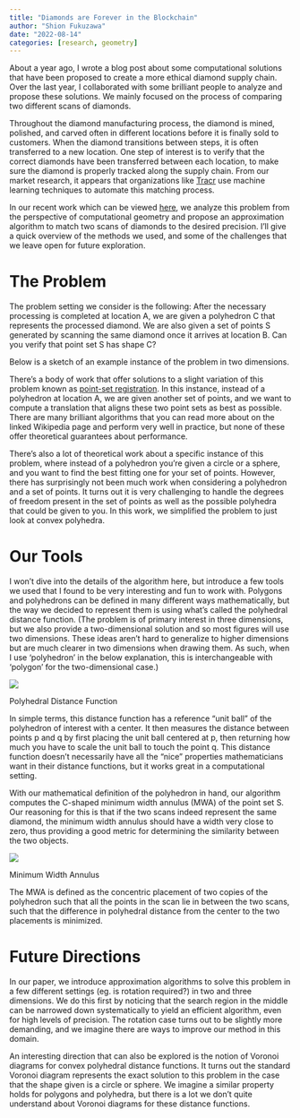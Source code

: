 ```yaml
---
title: "Diamonds are Forever in the Blockchain"
author: "Shion Fukuzawa"
date: "2022-08-14"
categories: [research, geometry]
---
```


About a year ago, I wrote a blog post about some computational solutions that have been proposed to create a more ethical diamond supply chain. Over the last year, I collaborated with some brilliant people to analyze and propose these solutions. We mainly focused on the process of comparing two different scans of diamonds. 


Throughout the diamond manufacturing process, the diamond is mined, polished, and carved often in different locations before it is finally sold to customers. When the diamond transitions between steps, it is often transferred to a new location. One step of interest is to verify that the correct diamonds have been transferred between each location, to make sure the diamond is properly tracked along the supply chain. From our market research, it appears that organizations like [Tracr](https://www.tracr.com/) use machine learning techniques to automate this matching process. 


In our recent work which can be viewed [here](https://arxiv.org/abs/2208.05597), we analyze this problem from the perspective of computational geometry and propose an approximation algorithm to match two scans of diamonds to the desired precision. I'll give a quick overview of the methods we used, and some of the challenges that we leave open for future exploration. 

# The Problem

The problem setting we consider is the following: After the necessary processing is completed at location A, we are given a polyhedron C that represents the processed diamond. We are also given a set of points S generated by scanning the same diamond once it arrives at location B. Can you verify that point set S has shape C? 


Below is a sketch of an example instance of the problem in two dimensions. 


There's a body of work that offer solutions to a slight variation of this problem known as [point-set registration](https://en.wikipedia.org/wiki/Point-set_registration). In this instance, instead of a polyhedron at location A, we are given another set of points, and we want to compute a translation that aligns these two point sets as best as possible. There are many brilliant algorithms that you can read more about on the linked Wikipedia page and perform very well in practice, but none of these offer theoretical guarantees about performance. 


There's also a lot of theoretical work about a specific instance of this problem, where instead of a polyhedron you're given a circle or a sphere, and you want to find the best fitting one for your set of points. However, there has surprisingly not been much work when considering a polyhedron and a set of points. It turns out it is very challenging to handle the degrees of freedom present in the set of points as well as the possible polyhedra that could be given to you. In this work, we simplified the problem to just look at convex polyhedra. 


# Our Tools

I won't dive into the details of the algorithm here, but introduce a few tools we used that I found to be very interesting and fun to work with. Polygons and polyhedrons can be defined in many different ways mathematically, but the way we decided to represent them is using what's called the polyhedral distance function. (The problem is of primary interest in three dimensions, but we also provide a two-dimensional solution and so most figures will use two dimensions. These ideas aren't hard to generalize to higher dimensions but are much clearer in two dimensions when drawing them. As such, when I use 'polyhedron' in the below explanation, this is interchangeable with 'polygon' for the two-dimensional case.)


::: {#pdistance}
![](pdistance.webp)

Polyhedral Distance Function
:::

In simple terms, this distance function has a reference "unit ball" of the polyhedron of interest with a center. It then measures the distance between points p and q by first placing the unit ball centered at p, then returning how much you have to scale the unit ball to touch the point q. This distance function doesn't necessarily have all the "nice" properties mathematicians want in their distance functions, but it works great in a computational setting.  


With our mathematical definition of the polyhedron in hand, our algorithm computes the C-shaped minimum width annulus (MWA) of the point set S. Our reasoning for this is that if the two scans indeed represent the same diamond, the minimum width annulus should have a width very close to zero, thus providing a good metric for determining the similarity between the two objects. 

::: {#mwa}
![](mwa.png)

Minimum Width Annulus 
:::

The MWA is defined as the concentric placement of two copies of the polyhedron such that all the points in the scan lie in between the two scans, such that the difference in polyhedral distance from the center to the two placements is minimized. 

# Future Directions

In our paper, we introduce approximation algorithms to solve this problem in a few different settings (eg. is rotation required?) in two and three dimensions. We do this first by noticing that the search region in the middle can be narrowed down systematically to yield an efficient algorithm, even for high levels of precision. The rotation case turns out to be slightly more demanding, and we imagine there are ways to improve our method in this domain. 


An interesting direction that can also be explored is the notion of Voronoi diagrams for convex polyhedral distance functions. It turns out the standard Voronoi diagram represents the exact solution to this problem in the case that the shape given is a circle or sphere. We imagine a similar property holds for polygons and polyhedra, but there is a lot we don't quite understand about Voronoi diagrams for these distance functions. 



